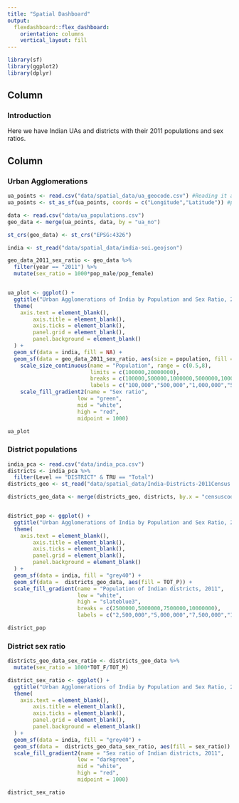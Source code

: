 ```yaml
---
title: "Spatial Dashboard"
output: 
  flexdashboard::flex_dashboard:
    orientation: columns
    vertical_layout: fill
---
```


```r
library(sf)
library(ggplot2)
library(dplyr)
```

Column {.sidebar}
-----------------------------------------------------------------------

### Introduction

Here we have Indian UAs and districts with their 2011 populations and sex ratios.

Column {.tabset}
-----------------------------------------------------------------------

### Urban Agglomerations

```r
ua_points <- read.csv("data/spatial_data/ua_geocode.csv") #Reading it as csv directly
ua_points <- st_as_sf(ua_points, coords = c("Longitude","Latitude")) #parsing to lat long info

data <- read.csv("data/ua_populations.csv")
geo_data <- merge(ua_points, data, by = "ua_no")

st_crs(geo_data) <- st_crs("EPSG:4326")

india <- st_read("data/spatial_data/india-soi.geojson")

geo_data_2011_sex_ratio <- geo_data %>%
  filter(year == "2011") %>%
  mutate(sex_ratio = 1000*pop_male/pop_female)


ua_plot <- ggplot() + 
  ggtitle("Urban Agglomerations of India by Population and Sex Ratio, 2011") + 
  theme(
    axis.text = element_blank(),
        axis.title = element_blank(),
        axis.ticks = element_blank(),
        panel.grid = element_blank(),
        panel.background = element_blank()
  ) + 
  geom_sf(data = india, fill = NA) + 
  geom_sf(data = geo_data_2011_sex_ratio, aes(size = population, fill = sex_ratio), shape = 21, color = "grey60") + 
    scale_size_continuous(name = "Population", range = c(0.5,8),
                          limits = c(100000,20000000),
                          breaks = c(100000,500000,1000000,5000000,10000000),
                          labels = c("100,000","500,000","1,000,000","5,000,000","10,000,000")) +
    scale_fill_gradient2(name = "Sex ratio", 
                      low = "green",
                      mid = "white",
                      high = "red",
                      midpoint = 1000)
```

```r
ua_plot
```

### District populations

```r
india_pca <- read.csv("data/india_pca.csv")
districts <- india_pca %>%
  filter(Level == "DISTRICT" & TRU == "Total")
districts_geo <- st_read("data/spatial_data/India-Districts-2011Census.shp")

districts_geo_data <- merge(districts_geo, districts, by.x = "censuscode", by.y = "District")


district_pop <- ggplot() + 
  ggtitle("Urban Agglomerations of India by Population and Sex Ratio, 2011") + 
  theme(
    axis.text = element_blank(),
        axis.title = element_blank(),
        axis.ticks = element_blank(),
        panel.grid = element_blank(),
        panel.background = element_blank()
  ) + 
  geom_sf(data = india, fill = "grey40") + 
  geom_sf(data =  districts_geo_data, aes(fill = TOT_P)) +
  scale_fill_gradient(name = "Population of Indian districts, 2011", 
                      low = "white",
                      high = "slateblue3",
                      breaks = c(2500000,5000000,7500000,10000000),
                      labels = c("2,500,000","5,000,000","7,500,000","10,000,000"))
```

```r
district_pop
```

### District sex ratio

```r
districts_geo_data_sex_ratio <- districts_geo_data %>%
  mutate(sex_ratio = 1000*TOT_F/TOT_M)

district_sex_ratio <- ggplot() + 
  ggtitle("Urban Agglomerations of India by Population and Sex Ratio, 2011") + 
  theme(
    axis.text = element_blank(),
        axis.title = element_blank(),
        axis.ticks = element_blank(),
        panel.grid = element_blank(),
        panel.background = element_blank()
  ) + 
  geom_sf(data = india, fill = "grey40") + 
  geom_sf(data =  districts_geo_data_sex_ratio, aes(fill = sex_ratio)) +
  scale_fill_gradient2(name = "Sex ratio of Indian districts, 2011", 
                      low = "darkgreen",
                      mid = "white",
                      high = "red",
                      midpoint = 1000)
```

```r
district_sex_ratio
```